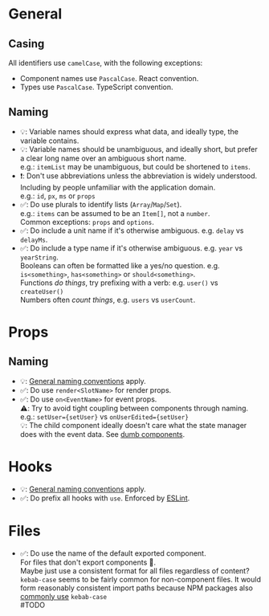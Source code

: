 # General

## Casing

All identifiers use `camelCase`, with the following exceptions:
- Component names use `PascalCase`. React convention.
- Types use `PascalCase`. TypeScript convention.

## Naming

- 💡: Variable names should express what data, and ideally type, the variable contains.<br/>
- 💡: Variable names should be unambiguous, and ideally short, but prefer a clear long name over an ambiguous short name.<br/>
e.g.: `itemList` may be unambiguous, but could be shortened to `items`.<br/>
- ❗: Don't use abbreviations unless the abbreviation is widely understood. Including by people unfamiliar with the application domain.<br/>
e.g.: `id`, `px`, `ms` or `props`<br/>
- ✅: Do use plurals to identify lists (`Array`/`Map`/`Set`).<br/>
e.g.: `items` can be assumed to be an `Item[]`, not a `number`.<br/>
Common exceptions: `props` and `options`.<br/>
- ✅: Do include a unit name if it's otherwise ambiguous. e.g. `delay` vs `delayMs`.<br/>
- ✅: Do include a type name if it's otherwise ambiguous. e.g. `year` vs `yearString`.<br/>
Booleans can often be formatted like a yes/no question. e.g. `is<something>`, `has<something>` or `should<something>`.<br/>
Functions _do things_, try prefixing with a verb: e.g. `user()` vs `createUser()`<br/>
Numbers often _count things_, e.g. `users` vs `userCount`.<br/>

# Props

## Naming

- 💡: [General naming conventions](#naming) apply.<br/>
- ✅: Do use `render<SlotName>` for render props.<br/>
- ✅: Do use `on<EventName>` for event props.<br/>
⚠️: Try to avoid tight coupling between components through naming.<br/>
e.g.: `setUser={setUser}` vs `onUserEdited={setUser}`<br/>
💡: The child component ideally doesn't care what the state manager does with the event data. See [dumb components](#TODO).

# Hooks

- 💡: [General naming conventions](#naming) apply.<br/>
- ✅: Do prefix all hooks with `use`. Enforced by [ESLint](https://www.npmjs.com/package/eslint-plugin-react-hooks).

# Files

- ✅: Do use the name of the default exported component.<br/>
For files that don't export components 🤷.<br/>
Maybe just use a consistent format for all files regardless of content?<br/>
`kebab-case` seems to be fairly common for non-component files. It would form reasonably consistent import paths because NPM packages also [commonly use](https://github.com/facebook/react/tree/main/packages) `kebab-case`<br/>
#TODO
